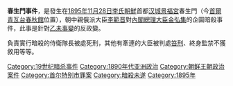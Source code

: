 {{expand|time=2015-12-25T09:48:50+00:00}}
{{unreferenced|time=2015-12-25T09:48:50+00:00}}
'''春生門事件'''，是發生在[[1895年|1895年]][[11月28日|11月28日]][[李氏朝鮮|李氏朝鮮]]首都[[汉城|汉城]][[景福宮|景福宮]]春生門（今[[首爾|首爾]][[青瓦台|青瓦台]][[春秋館|春秋館]]位置），朝中親俄派大臣[[李範晋|李範晋]]對[[內閣總理大臣|內閣總理大臣]][[金弘集_(朝鮮)|金弘集]]的企圖暗殺事件，此事是針對[[乙未事變|乙未事變]]的反政變。

負責實行暗殺的侍衛隊長被處死刑，其他有牽連的大臣被判處[[笞刑|笞刑]]、終身監禁不獲敘用等等。

[[Category:19世纪暗杀事件|Category:19世纪暗杀事件]]
[[Category:1890年代亚洲政治|Category:1890年代亚洲政治]]
[[Category:朝鲜王朝政治案件|Category:朝鲜王朝政治案件]]
[[Category:首尔特别市罪案|Category:首尔特别市罪案]]
[[Category:暗殺未遂|Category:暗殺未遂]]
[[Category:1895年|Category:1895年]]